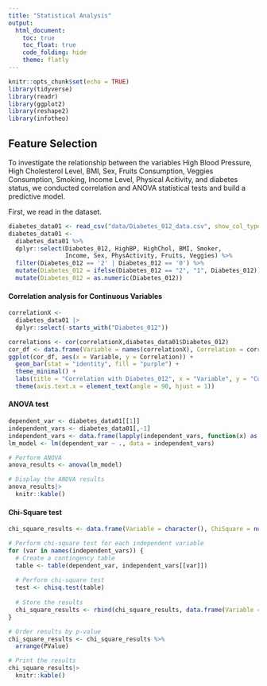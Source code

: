 ```yaml
---
title: "Statistical Analysis"
output: 
  html_document:
    toc: true
    toc_float: true
    code_folding: hide
    theme: flatly
---
```

```r
knitr::opts_chunk$set(echo = TRUE)
library(tidyverse)
library(readr)
library(ggplot2)
library(reshape2)
library(infotheo)
```


## Feature Selection

To investigate the relationship between the variables High Blood Pressure, High Cholesterol Level, BMI, Sex, Fruits Consumption, Veggies Consumption, Smoking, Income Level, Physical Acitivity, and diabetes status, we conducted correlation and ANOVA statistical tests and build a predictive model. 

First, we read in the dataset. 

```r
diabetes_data01 <- read_csv("data/Diabetes_012_data.csv", show_col_types = FALSE)
diabetes_data01 <- 
  diabetes_data01 %>%
  dplyr::select(Diabetes_012, HighBP, HighChol, BMI, Smoker, 
                Income, Sex, PhysActivity, Fruits, Veggies) %>%
  filter(Diabetes_012 == '2' | Diabetes_012 == '0') %>%
  mutate(Diabetes_012 = ifelse(Diabetes_012 == "2", "1", Diabetes_012)) %>%
  mutate(Diabetes_012 = as.numeric(Diabetes_012))
```


#### Correlation analysis for Continuous Variables
```r
correlationX <- 
  diabetes_data01 |>
  dplyr::select(-starts_with("Diabetes_012"))

correlations <- cor(correlationX,diabetes_data01$Diabetes_012)
cor_df <- data.frame(Variable = names(correlationX), Correlation = correlations)
ggplot(cor_df, aes(x = Variable, y = Correlation)) +
  geom_bar(stat = "identity", fill = "purple") +
  theme_minimal() +
  labs(title = "Correlation with Diabetes_012", x = "Variable", y = "Correlation") +
  theme(axis.text.x = element_text(angle = 90, hjust = 1))
```

#### ANOVA test
```r
dependent_var <- diabetes_data01[[1]]
independent_vars <- diabetes_data01[,-1]
independent_vars <- data.frame(lapply(independent_vars, function(x) as.factor(x)))
lm_model <- lm(dependent_var ~ ., data = independent_vars)

# Perform ANOVA
anova_results <- anova(lm_model)

# Display the ANOVA results
anova_results|>
  knitr::kable()
```

#### Chi-Square test
```r
chi_square_results <- data.frame(Variable = character(), ChiSquare = numeric(), PValue = numeric(), stringsAsFactors = FALSE)

# Perform chi-square test for each independent variable
for (var in names(independent_vars)) {
  # Create a contingency table
  table <- table(dependent_var, independent_vars[[var]])
  
  # Perform chi-square test
  test <- chisq.test(table)
  
  # Store the results
  chi_square_results <- rbind(chi_square_results, data.frame(Variable = var, ChiSquare = test$statistic, PValue = test$p.value))
}

# Order results by p-value
chi_square_results <- chi_square_results %>%
  arrange(PValue) 

# Print the results
chi_square_results|>
  knitr::kable()
```
